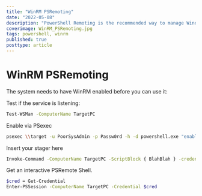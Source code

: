 ```yaml
---
title: "WinRM PSRemoting"
date: "2022-05-08"
description: "PowerShell Remoting is the recommended way to manage Windows systems. PowerShell Remoting uses Windows Remote Management (WinRM), the Microsoft implementation of the Web Services for Management (WS-Management) protocol, to allow users to run PowerShell commands on remote computers. By default, PowerShell Remoting only allows connections from members of the Administrators group. This article explores using WinRm PSRemoting."
coverimage: WinRM_PSRemoting.jpg
tags: powershell, winrm
published: true
posttype: article
---
```


# WinRM  PSRemoting

The system needs to have WinRM enabled before you can use it:

Test if the service is listening:

```bash
Test-WSMan -ComputerName TargetPC
```

Enable via PSexec

```bash
psexec \\target -u PoorSysAdmin -p Passw0rd -h -d powershell.exe "enable-psremoting -force"
```

Insert your stager here

```bash
Invoke-Command -ComputerName TargetPC -ScriptBlock { BlahBlah } -credential jdoe
```

Get an interactive PSRemote Shell. 

```bash
$cred = Get-Credential
Enter-PSSession -ComputerName TargetPC -Credential $cred
```